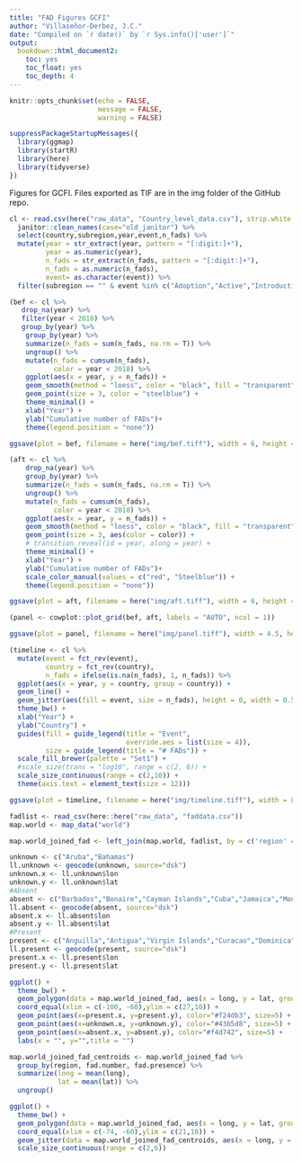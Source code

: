 ```yaml
---
title: "FAD Figures GCFI"
author: "Villaseñor-Derbez, J.C."
date: "Compiled on `r date()` by `r Sys.info()['user']`"
output:
  bookdown::html_document2:
    toc: yes
    toc_float: yes
    toc_depth: 4
---
```


```r
knitr::opts_chunk$set(echo = FALSE,
                      message = FALSE,
                      warning = FALSE)

suppressPackageStartupMessages({
  library(ggmap)
  library(startR)
  library(here)
  library(tidyverse)
})

```

Figures for GCFI. Files exported as TIF are in the img folder of the GitHub repo.


```r
cl <- read.csv(here("raw_data", "Country_level_data.csv"), strip.white = T, stringsAsFactors = F) %>% 
  janitor::clean_names(case="old_janitor") %>% 
  select(country,subregion,year,event,n_fads) %>%
  mutate(year = str_extract(year, pattern = "[:digit:]+"),
         year = as.numeric(year),
         n_fads = str_extract(n_fads, pattern = "[:digit:]+"),
         n_fads = as.numeric(n_fads),
         event= as.character(event)) %>% 
  filter(subregion == "" & event %in% c("Adoption","Active","Introduction"))

```

```r
(bef <- cl %>% 
   drop_na(year) %>% 
   filter(year < 2018) %>% 
   group_by(year) %>% 
    group_by(year) %>% 
    summarize(n_fads = sum(n_fads, na.rm = T)) %>% 
    ungroup() %>% 
    mutate(n_fads = cumsum(n_fads),
           color = year < 2018) %>%
    ggplot(aes(x = year, y = n_fads)) +
    geom_smooth(method = "loess", color = "black", fill = "transparent", linetype = "dashed") +
    geom_point(size = 3, color = "steelblue") +
    theme_minimal() +
    xlab("Year") +
    ylab("Cumulative number of FADs")+
    theme(legend.position = "none"))

ggsave(plot = bef, filename = here("img/bef.tiff"), width = 6, height = 4.5)
```

```r
(aft <- cl %>% 
    drop_na(year) %>% 
    group_by(year) %>% 
    summarize(n_fads = sum(n_fads, na.rm = T)) %>% 
    ungroup() %>% 
    mutate(n_fads = cumsum(n_fads),
           color = year < 2018) %>%
    ggplot(aes(x = year, y = n_fads)) +
    geom_smooth(method = "loess", color = "black", fill = "transparent", linetype = "dashed") +
    geom_point(size = 3, aes(color = color)) + 
    # transition_reveal(id = year, along = year) +
    theme_minimal() +
    xlab("Year") +
    ylab("Cumulative number of FADs")+
    scale_color_manual(values = c("red", "Steelblue")) +
    theme(legend.position = "none"))

ggsave(plot = aft, filename = here("img/aft.tiff"), width = 6, height = 4.5)
```


```r
(panel <- cowplot::plot_grid(bef, aft, labels = "AUTO", ncol = 1))

ggsave(plot = panel, filename = here("img/panel.tiff"), width = 4.5, height = 6.75)

```


```r
(timeline <- cl %>% 
  mutate(event = fct_rev(event),
         country = fct_rev(country),
         n_fads = ifelse(is.na(n_fads), 1, n_fads)) %>% 
  ggplot(aes(x = year, y = country, group = country)) +
  geom_line() +
  geom_jitter(aes(fill = event, size = n_fads), height = 0, width = 0.5, shape = 21, alpha = 0.5) +
  theme_bw() +
  xlab("Year") +
  ylab("Country") +
  guides(fill = guide_legend(title = "Event",
                             override.aes = list(size = 4)),
         size = guide_legend(title = "# FADs")) +
  scale_fill_brewer(palette = "Set1") +
  #scale_size(trans = "log10", range = c(2, 6)) +
  scale_size_continuous(range = c(2,10)) +
  theme(axis.text = element_text(size = 12)))

ggsave(plot = timeline, filename = here("img/timeline.tiff"), width = 8, height = 6)
```

```r
fadlist <- read_csv(here::here("raw_data", "faddata.csv"))
map.world <- map_data("world")

map.world_joined_fad <- left_join(map.world, fadlist, by = c('region' = 'region'))

unknown <- c("Aruba","Bahamas")
ll.unknown <- geocode(unknown, source="dsk")
unknown.x <- ll.unknown$lon
unknown.y <- ll.unknown$lat
#Absent
absent <- c("Barbados","Bonaire","Cayman Islands","Cuba","Jamaica","Montserrat","Turks and Caicos Islands")
ll.absent <- geocode(absent, source="dsk")
absent.x <- ll.absent$lon
absent.y <- ll.absent$lat
#Present
present <- c("Anguilla","Antigua","Virgin Islands","Curacao","Dominica","Dominican Republic","Grenada","Guadeloupe","Haiti","Martinique","Puerto Rico","Saba","Saint Barthelemy","Nevis","Saint Lucia","Saint Martin","Saint Vincent","Tobago")
ll.present <- geocode(present, source="dsk")
present.x <- ll.present$lon
present.y <- ll.present$lat

ggplot() +
  theme_bw() +
  geom_polygon(data = map.world_joined_fad, aes(x = long, y = lat, group = group))+
  coord_equal(xlim = c(-100, -60),ylim = c(27,10)) +
  geom_point(aes(x=present.x, y=present.y), color="#f24db3", size=5) +
  geom_point(aes(x=unknown.x, y=unknown.y), color="#43b5d8", size=5) +
  geom_point(aes(x=absent.x, y=absent.y), color="#f4d742", size=5) +
  labs(x = "", y="",title = "")
```

```r
map.world_joined_fad_centroids <- map.world_joined_fad %>% 
  group_by(region, fad.number, fad.presence) %>% 
  summarize(long = mean(long),
            lat = mean(lat)) %>% 
  ungroup()

ggplot() +
  theme_bw() +
  geom_polygon(data = map.world_joined_fad, aes(x = long, y = lat, group = group))+
  coord_equal(xlim = c(-74, -60),ylim = c(21,10)) +
  geom_jitter(data = map.world_joined_fad_centroids, aes(x = long, y = lat, size = fad.number), fill = "red", color = "black", shape = 21) +
  scale_size_continuous(range = c(2,6))
```































